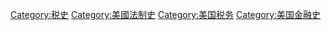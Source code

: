 [[Category:税史|Category:税史]]
[[Category:美國法制史|Category:美國法制史]]
[[Category:美国税务|Category:美国税务]]
[[Category:美国金融史|Category:美国金融史]]